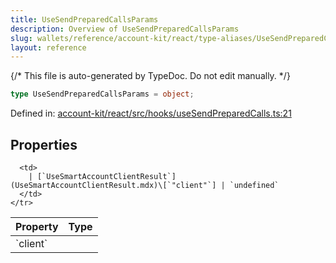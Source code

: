 ```yaml
---
title: UseSendPreparedCallsParams
description: Overview of UseSendPreparedCallsParams
slug: wallets/reference/account-kit/react/type-aliases/UseSendPreparedCallsParams
layout: reference
---
```


{/* This file is auto-generated by TypeDoc. Do not edit manually. */}

```ts
type UseSendPreparedCallsParams = object;
```

Defined in: [account-kit/react/src/hooks/useSendPreparedCalls.ts:21](https://github.com/alchemyplatform/aa-sdk/blob/dc58c113ff1eeb06d4b3f76c505cbbaad47db8fc/account-kit/react/src/hooks/useSendPreparedCalls.ts#L21)

## Properties

<table>
  <thead>
    <tr>
      <th align="left">Property</th>
      <th align="left">Type</th>
    </tr>
  </thead>

  <tbody>
    <tr>
      <td>
        <a id="client" /> `client`
      </td>

      <td>
        | [`UseSmartAccountClientResult`](UseSmartAccountClientResult.mdx)\[`"client"`] | `undefined`
      </td>
    </tr>

  </tbody>
</table>
